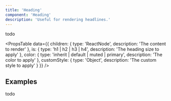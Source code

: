 ```yaml
---
title: 'Heading'
component: 'Heading'
description: 'Useful for rendering headlines.'
---
```


todo

<PropsTable
  data={{
    children: {
      type: 'ReactNode',
      description: 'The content to render'
    },
    is: {
      type: 'h1 | h2 | h3 | h4',
      description: 'The heading size to apply'
    },
    color: {
      type: 'inherit | default | muted | primary',
      description: 'The color to apply'
    },
    customStyle: {
      type: 'Object',
      description: 'The custom style to apply'
    }
  }}
/>

## Examples

todo
